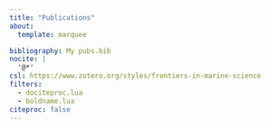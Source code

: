 ```yaml
---
title: "Publications"
about:
  template: marquee

bibliography: My pubs.bib
nocite: |
  '@*'
csl: https://www.zotero.org/styles/frontiers-in-marine-science
filters:
  - dociteproc.lua
  - boldname.lua
citeproc: false
---
```


